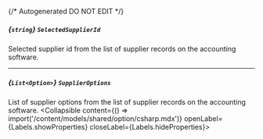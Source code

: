{/* Autogenerated DO NOT EDIT  */}

##### *{`string`}* `SelectedSupplierId`
Selected supplier id from the list of supplier records on the accounting software.

---
##### *{`List<Option>`}* `SupplierOptions`
List of supplier options from the list of supplier records on the accounting software.
<Collapsible content={() => import('/content/models/shared/option/csharp.mdx')} openLabel={Labels.showProperties} closeLabel={Labels.hideProperties}>
</Collapsible>


